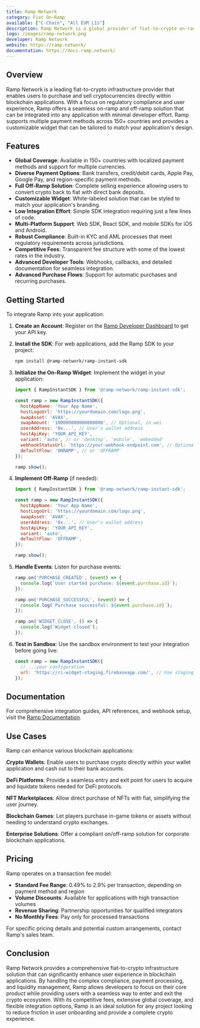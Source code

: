 ```yaml
---
title: Ramp Network
category: Fiat On-Ramp
available: ["C-Chain", "All EVM L1s"]
description: Ramp Network is a global provider of fiat-to-crypto on-ramp and off-ramp infrastructure, enabling users to purchase and sell cryptocurrencies directly within applications.
logo: /images/ramp-network.png
developer: Ramp Network
website: https://ramp.network/
documentation: https://docs.ramp.network/
---
```


## Overview

Ramp Network is a leading fiat-to-crypto infrastructure provider that enables users to purchase and sell cryptocurrencies directly within blockchain applications. With a focus on regulatory compliance and user experience, Ramp offers a seamless on-ramp and off-ramp solution that can be integrated into any application with minimal developer effort. Ramp supports multiple payment methods across 150+ countries and provides a customizable widget that can be tailored to match your application's design.

## Features

- **Global Coverage**: Available in 150+ countries with localized payment methods and support for multiple currencies.
- **Diverse Payment Options**: Bank transfers, credit/debit cards, Apple Pay, Google Pay, and region-specific payment methods.
- **Full Off-Ramp Solution**: Complete selling experience allowing users to convert crypto back to fiat with direct bank deposits.
- **Customizable Widget**: White-labeled solution that can be styled to match your application's branding.
- **Low Integration Effort**: Simple SDK integration requiring just a few lines of code.
- **Multi-Platform Support**: Web SDK, React SDK, and mobile SDKs for iOS and Android.
- **Robust Compliance**: Built-in KYC and AML processes that meet regulatory requirements across jurisdictions.
- **Competitive Fees**: Transparent fee structure with some of the lowest rates in the industry.
- **Advanced Developer Tools**: Webhooks, callbacks, and detailed documentation for seamless integration.
- **Advanced Purchase Flows**: Support for automatic purchases and recurring purchases.

## Getting Started

To integrate Ramp into your application:

1. **Create an Account**: Register on the [Ramp Developer Dashboard](https://app.ramp.com/sign-in) to get your API key.

2. **Install the SDK**: For web applications, add the Ramp SDK to your project:
   ```bash
   npm install @ramp-network/ramp-instant-sdk
   ```

3. **Initialize the On-Ramp Widget**: Implement the widget in your application:
   ```javascript
   import { RampInstantSDK } from '@ramp-network/ramp-instant-sdk';
   
   const ramp = new RampInstantSDK({
     hostAppName: 'Your App Name',
     hostLogoUrl: 'https://yourdomain.com/logo.png',
     swapAsset: 'AVAX',
     swapAmount: '100000000000000000', // Optional, in wei
     userAddress: '0x...', // User's wallet address
     hostApiKey: 'YOUR_API_KEY',
     variant: 'auto', // or 'desktop', 'mobile', 'embedded'
     webhookStatusUrl: 'https://your-webhook-endpoint.com', // Optional
     defaultFlow: 'ONRAMP', // or 'OFFRAMP'
   });
   
   ramp.show();
   ```

4. **Implement Off-Ramp** (if needed):
   ```javascript
   import { RampInstantSDK } from '@ramp-network/ramp-instant-sdk';
   
   const ramp = new RampInstantSDK({
     hostAppName: 'Your App Name',
     hostLogoUrl: 'https://yourdomain.com/logo.png',
     swapAsset: 'AVAX',
     userAddress: '0x...', // User's wallet address
     hostApiKey: 'YOUR_API_KEY',
     variant: 'auto',
     defaultFlow: 'OFFRAMP',
   });
   
   ramp.show();
   ```

5. **Handle Events**: Listen for purchase events:
   ```javascript
   ramp.on('PURCHASE_CREATED', (event) => {
     console.log(`User started purchase: ${event.purchase.id}`);
   });
   
   ramp.on('PURCHASE_SUCCESSFUL', (event) => {
     console.log(`Purchase successful: ${event.purchase.id}`);
   });
   
   ramp.on('WIDGET_CLOSE', () => {
     console.log('Widget closed');
   });
   ```

6. **Test in Sandbox**: Use the sandbox environment to test your integration before going live:
   ```javascript
   const ramp = new RampInstantSDK({
     // ...your configuration
     url: 'https://ri-widget-staging.firebaseapp.com/', // Use staging environment
   });
   ```

## Documentation

For comprehensive integration guides, API references, and webhook setup, visit the [Ramp Documentation](https://docs.ramp.network/).

## Use Cases

Ramp can enhance various blockchain applications:

**Crypto Wallets**: Enable users to purchase crypto directly within your wallet application and cash out to their bank accounts.

**DeFi Platforms**: Provide a seamless entry and exit point for users to acquire and liquidate tokens needed for DeFi protocols.

**NFT Marketplaces**: Allow direct purchase of NFTs with fiat, simplifying the user journey.

**Blockchain Games**: Let players purchase in-game tokens or assets without needing to understand crypto exchanges.

**Enterprise Solutions**: Offer a compliant on/off-ramp solution for corporate blockchain applications.

## Pricing

Ramp operates on a transaction fee model:

- **Standard Fee Range**: 0.49% to 2.9% per transaction, depending on payment method and region
- **Volume Discounts**: Available for applications with high transaction volumes
- **Revenue Sharing**: Partnership opportunities for qualified integrators
- **No Monthly Fees**: Pay only for processed transactions

For specific pricing details and potential custom arrangements, contact Ramp's sales team.

## Conclusion

Ramp Network provides a comprehensive fiat-to-crypto infrastructure solution that can significantly enhance user experience in blockchain applications. By handling the complex compliance, payment processing, and liquidity management, Ramp allows developers to focus on their core product while providing users with a seamless way to enter and exit the crypto ecosystem. With its competitive fees, extensive global coverage, and flexible integration options, Ramp is an ideal solution for any project looking to reduce friction in user onboarding and provide a complete crypto experience. 
